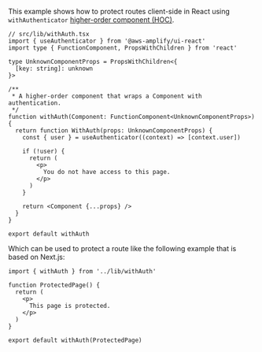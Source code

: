 <!-- # Client-side route protection in React -->

This example shows how to protect routes client-side in React using `withAuthenticator` [higher-order component (HOC)](https://reactjs.org/docs/higher-order-components.html).

```tsx
// src/lib/withAuth.tsx
import { useAuthenticator } from '@aws-amplify/ui-react'
import type { FunctionComponent, PropsWithChildren } from 'react'

type UnknownComponentProps = PropsWithChildren<{
  [key: string]: unknown
}>

/**
 * A higher-order component that wraps a Component with authentication.
 */
function withAuth(Component: FunctionComponent<UnknownComponentProps>) {
  return function WithAuth(props: UnknownComponentProps) {
    const { user } = useAuthenticator((context) => [context.user])

    if (!user) {
      return (
        <p>
          You do not have access to this page.
        </p>
      )
    }

    return <Component {...props} />
  }
}

export default withAuth
```

Which can be used to protect a route like the following example that is based on Next.js:

```tsx
import { withAuth } from '../lib/withAuth'

function ProtectedPage() {
  return (
    <p>
      This page is protected.
    </p>
  )
}

export default withAuth(ProtectedPage)
```